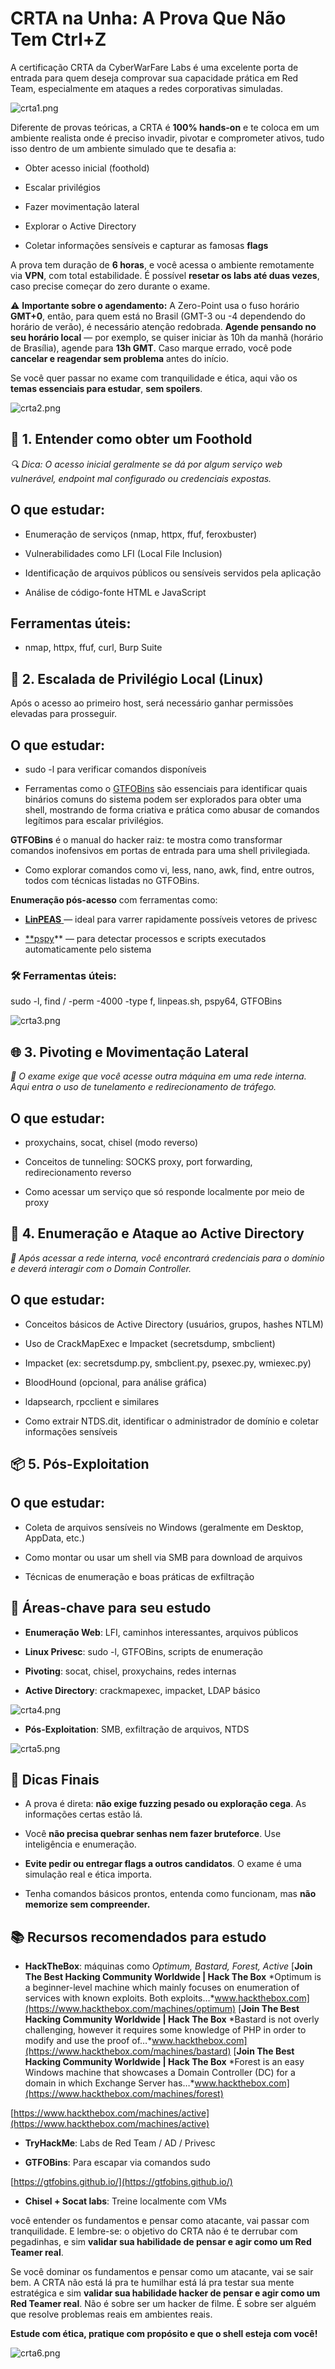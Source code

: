 

# CRTA na Unha: A Prova Que Não Tem Ctrl+Z

A certificação CRTA da CyberWarFare Labs é uma excelente porta de entrada para quem deseja comprovar sua capacidade prática em Red Team, especialmente em ataques a redes corporativas simuladas.

<Image src="/images/crta1.png" alt="crta1.png" width={800} height={400} />

Diferente de provas teóricas, a CRTA é **100% hands-on** e te coloca em um ambiente realista onde é preciso invadir, pivotar e comprometer ativos, tudo isso dentro de um ambiente simulado que te desafia a:

* Obter acesso inicial (foothold)

* Escalar privilégios

* Fazer movimentação lateral

* Explorar o Active Directory

* Coletar informações sensíveis e capturar as famosas **flags**

A prova tem duração de **6 horas**, e você acessa o ambiente remotamente via **VPN**, com total estabilidade. É possível **resetar os labs até duas vezes**, caso precise começar do zero durante o exame.

⚠️ **Importante sobre o agendamento:**
 A Zero-Point usa o fuso horário **GMT+0**, então, para quem está no Brasil (GMT-3 ou -4 dependendo do horário de verão), é necessário atenção redobrada.
 **Agende pensando no seu horário local** — por exemplo, se quiser iniciar às 10h da manhã (horário de Brasília), agende para **13h GMT**. Caso marque errado, você pode **cancelar e reagendar sem problema** antes do início.

Se você quer passar no exame com tranquilidade e ética, aqui vão os **temas essenciais para estudar**, **sem spoilers**.

<Image src="/images/crta2.png" alt="crta2.png" width={800} height={400} />

## 🧠 1. Entender como obter um Foothold
<Alert type="info">*🔍 Dica: O acesso inicial geralmente se dá por algum serviço web vulnerável, endpoint mal configurado ou credenciais expostas.*</Alert>

## O que estudar:

* Enumeração de serviços (nmap, httpx, ffuf, feroxbuster)

* Vulnerabilidades como LFI (Local File Inclusion)

* Identificação de arquivos públicos ou sensíveis servidos pela aplicação

* Análise de código-fonte HTML e JavaScript

## Ferramentas úteis:

* nmap, httpx, ffuf, curl, Burp Suite

## 🔐 2. Escalada de Privilégio Local (Linux)

Após o acesso ao primeiro host, será necessário ganhar permissões elevadas para prosseguir.

## O que estudar:

* sudo -l para verificar comandos disponíveis

* Ferramentas como o [GTFOBins](https://gtfobins.github.io/) são essenciais para identificar quais binários comuns do sistema podem ser explorados para obter uma shell, mostrando de forma criativa e prática como abusar de comandos legítimos para escalar privilégios.

**GTFOBins** é o manual do hacker raiz: te mostra como transformar comandos inofensivos em portas de entrada para uma shell privilegiada.

* Como explorar comandos como vi, less, nano, awk, find, entre outros, todos com técnicas listadas no GTFOBins.

**Enumeração pós-acesso** com ferramentas como:

* [**LinPEAS** ](https://github.com/peass-ng/PEASS-ng/tree/master/linPEAS)— ideal para varrer rapidamente possíveis vetores de privesc

* [**pspy](https://github.com/DominicBreuker/pspy)** — para detectar processos e scripts executados automaticamente pelo sistema

### 🛠️ Ferramentas úteis:

sudo -l, find / -perm -4000 -type f, linpeas.sh, pspy64, GTFOBins

<Image src="/images/crta3.png" alt="crta3.png" width={800} height={400} />

## 🌐 3. Pivoting e Movimentação Lateral
<Alert type="info">*🧭 O exame exige que você acesse outra máquina em uma rede interna. Aqui entra o uso de tunelamento e redirecionamento de tráfego.*</Alert>

## O que estudar:

* proxychains, socat, chisel (modo reverso)

* Conceitos de tunneling: SOCKS proxy, port forwarding, redirecionamento reverso

* Como acessar um serviço que só responde localmente por meio de proxy

## 🧰 4. Enumeração e Ataque ao Active Directory
<Alert type="info">*🏢 Após acessar a rede interna, você encontrará credenciais para o domínio e deverá interagir com o Domain Controller.*</Alert>

## O que estudar:

* Conceitos básicos de Active Directory (usuários, grupos, hashes NTLM)

* Uso de CrackMapExec e Impacket (secretsdump, smbclient)

* Impacket (ex: secretsdump.py, smbclient.py, psexec.py, wmiexec.py)

* BloodHound (opcional, para análise gráfica)

* ldapsearch, rpcclient e similares

* Como extrair NTDS.dit, identificar o administrador de domínio e coletar informações sensíveis

## 📦 5. Pós-Exploitation

## O que estudar:

* Coleta de arquivos sensíveis no Windows (geralmente em Desktop, AppData, etc.)

* Como montar ou usar um shell via SMB para download de arquivos

* Técnicas de enumeração e boas práticas de exfiltração

## 📌 Áreas-chave para seu estudo

* **Enumeração Web**: LFI, caminhos interessantes, arquivos públicos

* **Linux Privesc**: sudo -l, GTFOBins, scripts de enumeração

* **Pivoting**: socat, chisel, proxychains, redes internas

* **Active Directory**: crackmapexec, impacket, LDAP básico

<Image src="/images/crta4.png" alt="crta4.png" width={800} height={400} />

* **Pós-Exploitation**: SMB, exfiltração de arquivos, NTDS

<Image src="/images/crta5.png" alt="crta5.png" width={800} height={400} />

## 🧭 Dicas Finais

* A prova é direta: **não exige fuzzing pesado ou exploração cega**. As informações certas estão lá.

* Você **não precisa quebrar senhas nem fazer bruteforce**. Use inteligência e enumeração.

* **Evite pedir ou entregar flags a outros candidatos**. O exame é uma simulação real e ética importa.

* Tenha comandos básicos prontos, entenda como funcionam, mas **não memorize sem compreender.**

## 📚 Recursos recomendados para estudo

* **HackTheBox**: máquinas como *Optimum, Bastard, Forest, Active*
[**Join The Best Hacking Community Worldwide | Hack The Box**
*Optimum is a beginner-level machine which mainly focuses on enumeration of services with known exploits. Both exploits…*www.hackthebox.com](https://www.hackthebox.com/machines/optimum)
[**Join The Best Hacking Community Worldwide | Hack The Box**
*Bastard is not overly challenging, however it requires some knowledge of PHP in order to modify and use the proof of…*www.hackthebox.com](https://www.hackthebox.com/machines/bastard)
[**Join The Best Hacking Community Worldwide | Hack The Box**
*Forest is an easy Windows machine that showcases a Domain Controller (DC) for a domain in which Exchange Server has…*www.hackthebox.com](https://www.hackthebox.com/machines/forest)

[https://www.hackthebox.com/machines/active](https://www.hackthebox.com/machines/active)

* **TryHackMe**: Labs de Red Team / AD / Privesc

* **GTFOBins**: Para escapar via comandos sudo

[https://gtfobins.github.io/](https://gtfobins.github.io/)

* **Chisel + Socat labs**: Treine localmente com VMs

você entender os fundamentos e pensar como atacante, vai passar com tranquilidade. E lembre-se: o objetivo do CRTA não é te derrubar com pegadinhas, e sim **validar sua habilidade de pensar e agir como um Red Teamer real**.

Se você dominar os fundamentos e pensar como um atacante, vai se sair bem. A CRTA não está lá pra te humilhar está lá pra testar sua mente estratégica e sim **validar sua habilidade hacker de pensar e agir como um Red Teamer real**.
 Não é sobre ser um hacker de filme. É sobre ser alguém que resolve problemas reais em ambientes reais.

**Estude com ética, pratique com propósito e que o shell esteja com você!**

<Image src="/images/crta6.png" alt="crta6.png" width={800} height={400} />
